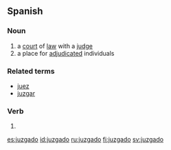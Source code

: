 ==Spanish==

===Noun===
{{es-noun-m}}

# a [[court]] of [[law]] with a [[judge]]
# a place for [[adjudicated]] individuals

===Related terms===
*[[juez]]
*[[juzgar]]

===Verb===
{{es-pp|juzgad|juzgar}}
 
# {{es-verb form of|ending=ar|mood=participle|[[juzgar]]}}

[[es:juzgado]]
[[id:juzgado]]
[[ru:juzgado]]
[[fi:juzgado]]
[[sv:juzgado]]